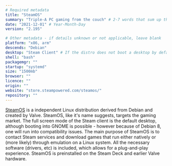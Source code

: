 ```yaml
---
# Required metadata
title: "SteamOS"
summary: "Triple-A PC gaming from the couch" # 2-7 words that sum up the distribution
date: "2021-12-01" # Year-Month-Day
version: "2.195"

# Other metadata - if details unknown or not applicable, leave blank
platform: "x86, arm"
descends: "Debian"
desktop: "Steam Client" # If the distro does not boot a desktop by default, or doesn't ship one, leave 'desktop' blank
shell: "bash"
packagemgr: ""
startup: "systemd"
size: "1500mb"
browser: ""
licence: ""
origin: ""
website: "store.steampowered.com/steamos/"
repository: ""
---
```


[SteamOS](https://store.steampowered.com/steamos/) is a independent Linux distribution derived from Debian and created by Valve. SteamOS, like it's name suggests, targets the gaming market. The full screen mode of the Steam client is the default desktop, although booting into GNOME is possible - however because of Debian 8, one will run into compatibility issues. The main purpose of SteamOS is to contact Steam services and download games that run either natively or (more likely) through emulation on a Linux system. All the necessary software (drivers, etc) is included, which allows for a plug-and-play experience. SteamOS is preinstalled on the Steam Deck and earlier Valve hardware.
